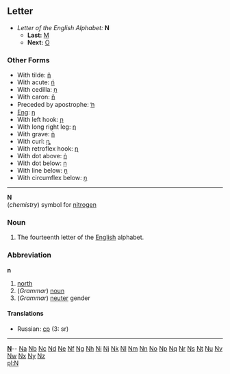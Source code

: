 ==Letter==
*''Letter of the English Alphabet:'' '''N'''
**'''Last:''' [[M]]
**'''Next:''' [[O]]
===Other Forms===
*With tilde: [[ñ]]
*With acute: [[ń]]
*With cedilla: [[ņ]]
*With caron: [[ň]]
*Preceded by apostrophe: [[ŉ]]
*[[Eng]]: [[ŋ]]
*With left hook: [[ɲ]]
*With long right leg: [[ƞ]]
*With grave: [[ǹ]]
*With curl: [[ȵ]]
*With retroflex hook: [[ɳ]]
*With dot above: [[ṅ]]
*With dot below: [[ṇ]]
*With line below: [[ṉ]]
*With circumflex below: [[ṋ]]
----

'''N'''<br>(''chemistry'') symbol for [[nitrogen]]

===Noun===

#The fourteenth letter of the [[English]] alphabet.

===Abbreviation===
'''n'''

#[[north]]
#(''Grammar'') [[noun]]
#(''Grammar'') [[neuter]] gender

====Translations====
*Russian: [[ср]] (3: sr)

----
{{indexletters1}}  '''[http://wiktionary.org/w/wiki.phtml?title=Special:Allpages&from=N N] '''-- [http://wiktionary.org/w/wiki.phtml?title=Special:Allpages&from=Na Na] [http://wiktionary.org/w/wiki.phtml?title=Special:Allpages&from=Nb Nb] [http://wiktionary.org/w/wiki.phtml?title=Special:Allpages&from=Nc Nc] [http://wiktionary.org/w/wiki.phtml?title=Special:Allpages&from=Nd Nd] [http://wiktionary.org/w/wiki.phtml?title=Special:Allpages&from=Ne Ne] [http://wiktionary.org/w/wiki.phtml?title=Special:Allpages&from=Nf Nf] [http://wiktionary.org/w/wiki.phtml?title=Special:Allpages&from=Ng Ng] [http://wiktionary.org/w/wiki.phtml?title=Special:Allpages&from=Nh Nh] [http://wiktionary.org/w/wiki.phtml?title=Special:Allpages&from=Ni Ni] [http://wiktionary.org/w/wiki.phtml?title=Special:Allpages&from=Nj Nj] [http://wiktionary.org/w/wiki.phtml?title=Special:Allpages&from=Nk Nk] [http://wiktionary.org/w/wiki.phtml?title=Special:Allpages&from=Nl Nl] [http://wiktionary.org/w/wiki.phtml?title=Special:Allpages&from=Nm Nm] [http://wiktionary.org/w/wiki.phtml?title=Special:Allpages&from=Nn Nn] [http://wiktionary.org/w/wiki.phtml?title=Special:Allpages&from=No No] [http://wiktionary.org/w/wiki.phtml?title=Special:Allpages&from=Np Np] [http://wiktionary.org/w/wiki.phtml?title=Special:Allpages&from=Nq Nq] [http://wiktionary.org/w/wiki.phtml?title=Special:Allpages&from=Nr Nr] [http://wiktionary.org/w/wiki.phtml?title=Special:Allpages&from=Ns Ns] [http://wiktionary.org/w/wiki.phtml?title=Special:Allpages&from=Nt Nt] [http://wiktionary.org/w/wiki.phtml?title=Special:Allpages&from=Nu Nu] [http://wiktionary.org/w/wiki.phtml?title=Special:Allpages&from=Nv Nv] [http://wiktionary.org/w/wiki.phtml?title=Special:Allpages&from=Nw Nw] [http://wiktionary.org/w/wiki.phtml?title=Special:Allpages&from=Nx Nx] [http://wiktionary.org/w/wiki.phtml?title=Special:Allpages&from=Ny Ny] [http://wiktionary.org/w/wiki.phtml?title=Special:Allpages&from=Nz Nz]<br>
{{indexletters2}}
[[pl:N]]